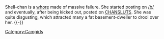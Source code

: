 Shell-chan is a [[:Category:Camwhores|whore]] made of massive failure. She started posting on [[/b/]] and eventually, after being kicked out, posted on [[CHANSLUTS]]. She was quite disgusting, which attracted many a fat basement-dweller to drool over her.
{{-}}
{{CamwhoresWhoDeliver}}
[[Category:Camgirls]]